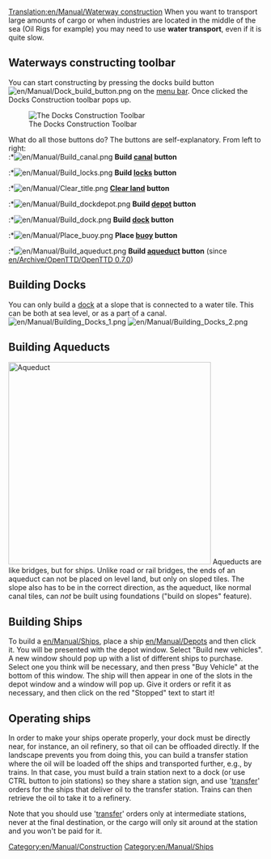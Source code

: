 [[Translation:en/Manual/Waterway construction]]
{{pl/Tłumaczenie|oryg. = en/Manual/Railway construction
|z     = en
|Postępy = 5}}
{{pl/Manual/Spis treści}}
{{en/Warning| Stronka gotowa do tłumaczenia zapraszam.}}
When you want to transport large amounts of cargo or when industries are located in the middle of the sea (Oil Rigs for example) you may need to use '''water transport''', even if it is quite slow.
==Waterways constructing toolbar==
You can start constructing by pressing the docks build button [[File:en/Manual/Dock build button.png]] on the [[en/Manual/Game interface|menu bar]]. Once clicked the Docks Construction toolbar pops up.

[[File:en/Manual/Dock toolbar.png|center|frame|The Docks Construction Toolbar]]

What do all those buttons do? The buttons are self-explanatory. From left to right:<br>
:*[[File:en/Manual/Build canal.png]] '''Build [[en/Manual/Water Transport Tiles|canal]] button'''
:*[[File:en/Manual/Build locks.png]] '''Build [[en/Manual/Water Transport Tiles|locks]] button'''
:*[[File:en/Manual/Clear title.png]] '''[[en/Manual/Landscaping|Clear land]] button'''
:*[[File:en/Manual/Build dockdepot.png]] '''Build [[en/Manual/Depots|depot]] button'''
:*[[File:en/Manual/Build dock.png]] '''Build [[en/Manual/Water Transport Tiles|dock]] button'''
:*[[File:en/Manual/Place buoy.png]] '''Place [[en/Manual/Water Transport Tiles|buoy]] button'''
:*[[File:en/Manual/Build aqueduct.png]] '''Build [[en/Manual/Waterway construction#building-aqueducts|aqueduct]] button''' (since [[en/Archive/OpenTTD/OpenTTD 0.7.0]])

==Building Docks==
You can only build a [[en/Manual/Water Transport Tiles|dock]] at a slope that is connected to a water tile. This can be both at sea level, or as a part of a canal.
[[File:en/Manual/Building Docks 1.png|left]] [[File:en/Manual/Building Docks 2.png]]

==Building Aqueducts==
[[File:en/Manual/Aqueduct.png|thumb|400px|Aqueduct]]
Aqueducts are like bridges, but for ships. Unlike road or rail bridges, the ends of an aqueduct can not be placed on level land, but only on sloped tiles. The slope also has to be in the correct direction, as the aqueduct, like normal canal tiles, can ''not'' be built using foundations ("build on slopes" feature).<br style="clear:both;">

==Building Ships==
To build a [[en/Manual/Ships]], place a ship [[en/Manual/Depots]] and then click it. You will be presented with the depot window. Select "Build new vehicles". A new window should pop up with a list of different ships to purchase. Select one you think will be necessary, and then press "Buy Vehicle" at the bottom of this window. The ship will then appear in one of the slots in the depot window and a window will pop up. Give it orders or refit it as necessary, and then click on the red "Stopped" text to start it!

==Operating ships==
In order to make your ships operate properly, your dock must be directly near, for instance, an oil refinery, so that oil can be offloaded directly. If the landscape prevents you from doing this, you can build a transfer station where the oil will be loaded off the ships and transported further, e.g., by trains. In that case, you must build a train station next to a dock (or use CTRL button to join stations) so they share a station sign, and use '[[en/Manual/Orders#transfer|transfer]]' orders for the ships that deliver oil to the transfer station. Trains can then retrieve the oil to take it to a refinery.

Note that you should use '[[en/Manual/Orders#transfer|transfer]]' orders only at intermediate stations, never at the final destination, or the cargo will only sit around at the station and you won't be paid for it.
[[Category:en/Manual/Construction]]
[[Category:en/Manual/Ships]]